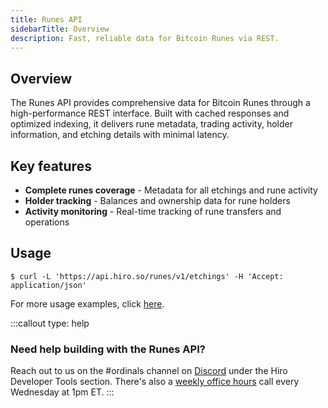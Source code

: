 ```yaml
---
title: Runes API
sidebarTitle: Overview
description: Fast, reliable data for Bitcoin Runes via REST.
---
```


## Overview

The Runes API provides comprehensive data for Bitcoin Runes through a high-performance REST interface. Built with cached responses and optimized indexing, it delivers rune metadata, trading activity, holder information, and etching details with minimal latency.

## Key features

- **Complete runes coverage** - Metadata for all etchings and rune activity
- **Holder tracking** - Balances and ownership data for rune holders
- **Activity monitoring** - Real-time tracking of rune transfers and operations

## Usage

```terminal
$ curl -L 'https://api.hiro.so/runes/v1/etchings' -H 'Accept: application/json'
```

For more usage examples, click [here](/apis/runes-api/usage).

:::callout
type: help
### Need help building with the Runes API?
Reach out to us on the <span className="font-bold">#ordinals</span> channel on [Discord](https://stacks.chat/) under the Hiro Developer Tools section. There's also a [weekly office hours](https://www.addevent.com/event/kI22007085) call every Wednesday at 1pm ET.
:::